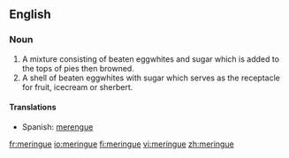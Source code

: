 ==English==

===Noun===
{{en-noun-reg-both}}

# A mixture consisting of beaten eggwhites and sugar which is added to the tops of pies then browned.
# A shell of beaten eggwhites with sugar which serves as the receptacle for fruit, icecream or sherbert.

====Translations====
*Spanish: [[merengue]]

[[fr:meringue]]
[[io:meringue]]
[[fi:meringue]]
[[vi:meringue]]
[[zh:meringue]]